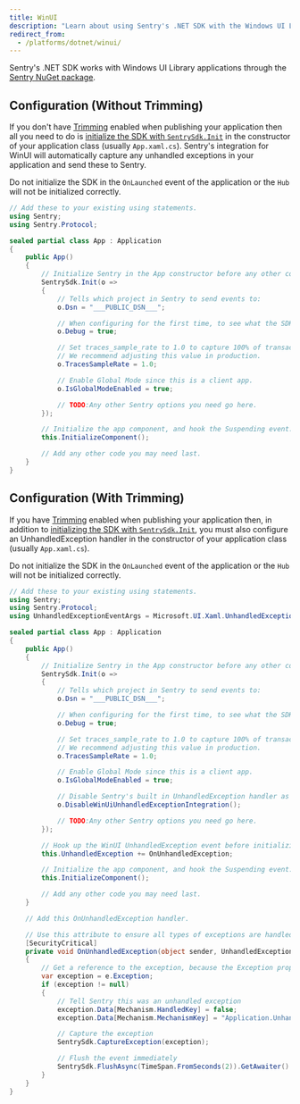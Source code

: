 ```yaml
---
title: WinUI
description: "Learn about using Sentry's .NET SDK with the Windows UI Library"
redirect_from:
  - /platforms/dotnet/winui/
---
```


Sentry's .NET SDK works with Windows UI Library applications through the [Sentry NuGet package](https://www.nuget.org/packages/Sentry).

## Configuration (Without Trimming)

If you don't have [Trimming](https://learn.microsoft.com/en-us/dotnet/core/deploying/trimming/trimming-options?pivots=dotnet-8-0) enabled when publishing your application then all you need to do is [initialize the SDK with `SentrySdk.Init`](/platforms/dotnet/) in the constructor of your application class (usually `App.xaml.cs`). Sentry's integration for WinUI will automatically capture any unhandled exceptions in your application and send these to Sentry.

<Note>

Do not initialize the SDK in the `OnLaunched` event of the application or the `Hub` will not be initialized correctly.

</Note>

<SignInNote />

```csharp
// Add these to your existing using statements.
using Sentry;
using Sentry.Protocol;

sealed partial class App : Application
{
    public App()
    {
        // Initialize Sentry in the App constructor before any other code, to ensure you capture all possible exceptions.
        SentrySdk.Init(o =>
        {
            // Tells which project in Sentry to send events to:
            o.Dsn = "___PUBLIC_DSN___";

            // When configuring for the first time, to see what the SDK is doing:
            o.Debug = true;

            // Set traces_sample_rate to 1.0 to capture 100% of transactions for performance monitoring.
            // We recommend adjusting this value in production.
            o.TracesSampleRate = 1.0;

            // Enable Global Mode since this is a client app.
            o.IsGlobalModeEnabled = true;

            // TODO:Any other Sentry options you need go here.
        });

        // Initialize the app component, and hook the Suspending event.
        this.InitializeComponent();

        // Add any other code you may need last.
    }
}
```

## Configuration (With Trimming)

If you have [Trimming](https://learn.microsoft.com/en-us/dotnet/core/deploying/trimming/trimming-options?pivots=dotnet-8-0) enabled when publishing your application then, in addition to [initializing the SDK with `SentrySdk.Init`](/platforms/dotnet/), you must also configure an UnhandledException handler in the constructor of your application class (usually `App.xaml.cs`).

<Note>

Do not initialize the SDK in the `OnLaunched` event of the application or the `Hub` will not be initialized correctly.

</Note>

<SignInNote />

```csharp
// Add these to your existing using statements.
using Sentry;
using Sentry.Protocol;
using UnhandledExceptionEventArgs = Microsoft.UI.Xaml.UnhandledExceptionEventArgs;

sealed partial class App : Application
{
    public App()
    {
        // Initialize Sentry in the App constructor before any other code, to ensure you capture all possible exceptions.
        SentrySdk.Init(o =>
        {
            // Tells which project in Sentry to send events to:
            o.Dsn = "___PUBLIC_DSN___";

            // When configuring for the first time, to see what the SDK is doing:
            o.Debug = true;

            // Set traces_sample_rate to 1.0 to capture 100% of transactions for performance monitoring.
            // We recommend adjusting this value in production.
            o.TracesSampleRate = 1.0;

            // Enable Global Mode since this is a client app.
            o.IsGlobalModeEnabled = true;

            // Disable Sentry's built in UnhandledException handler as this won't work with AOT compilation
            o.DisableWinUiUnhandledExceptionIntegration();

            // TODO:Any other Sentry options you need go here.
        });

        // Hook up the WinUI UnhandledException event before initializing the app component.
        this.UnhandledException += OnUnhandledException;

        // Initialize the app component, and hook the Suspending event.
        this.InitializeComponent();

        // Add any other code you may need last.
    }

    // Add this OnUnhandledException handler.

    // Use this attribute to ensure all types of exceptions are handled.
    [SecurityCritical]
    private void OnUnhandledException(object sender, UnhandledExceptionEventArgs e)
    {
        // Get a reference to the exception, because the Exception property is cleared when accessed.
        var exception = e.Exception;
        if (exception != null)
        {
            // Tell Sentry this was an unhandled exception
            exception.Data[Mechanism.HandledKey] = false;
            exception.Data[Mechanism.MechanismKey] = "Application.UnhandledException";

            // Capture the exception
            SentrySdk.CaptureException(exception);

            // Flush the event immediately
            SentrySdk.FlushAsync(TimeSpan.FromSeconds(2)).GetAwaiter().GetResult();
        }
    }
}
```
